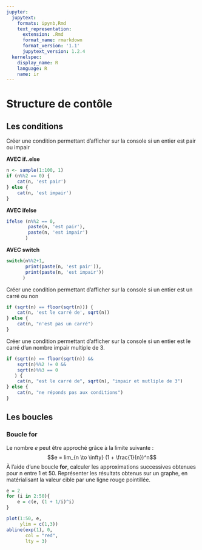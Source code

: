 ```yaml
---
jupyter:
  jupytext:
    formats: ipynb,Rmd
    text_representation:
      extension: .Rmd
      format_name: rmarkdown
      format_version: '1.1'
      jupytext_version: 1.2.4
  kernelspec:
    display_name: R
    language: R
    name: ir
---
```


# Structure de contôle
## Les conditions
Créer une condition permettant d’afficher sur la console si un entier est pair ou impair

**AVEC if..else**

```r
n <- sample(1:100, 1)
if (n%%2 == 0) {
    cat(n, 'est pair')
} else {
    cat(n, 'est impair')
}
```

**AVEC ifelse**

```r
ifelse (n%%2 == 0,
        paste(n, 'est pair'),
        paste(n, 'est impair')
       )
```

**AVEC switch**

```r
switch(n%%2+1,
       print(paste(n, 'est pair')),
       print(paste(n, 'est impair'))
      )
```

Créer une condition permettant d’afficher sur la console si un entier est un carré ou non

```r
if (sqrt(n) == floor(sqrt(n))) {
    cat(n, 'est le carré de', sqrt(n))
} else {
    cat(n, "n'est pas un carré")
}
```

Créer une condition permettant d’afficher sur la console si un entier est le carré d’un nombre impair multiple de 3.

```r
if (sqrt(n) == floor(sqrt(n)) &&
    sqrt(n)%%2 != 0 &&
    sqrt(n)%%3 == 0
   ) {
    cat(n, "est le carré de", sqrt(n), "impair et mutliple de 3")
} else {
    cat(n, "ne réponds pas aux conditions")
}
```

## Les boucles
### Boucle for
Le nombre $e$ peut être approché grâce à la limite suivante :
$$e = lim_{n \to \infty} (1 + \frac{1}{n})^n$$
À l’aide d’une boucle **for**, calculer les approximations successives obtenues pour n entre 1 et 50. Représenter les résultats obtenus sur un graphe, en matérialisant la valeur cible par une ligne rouge pointillée.

```r
e = 2
for (i in 2:50){
    e = c(e, (1 + 1/i)^i)
}

plot(1:50, e,
     ylim = c(1,3))
abline(exp(1), 0,
       col = "red",
       lty = 3)
```

```r

```
